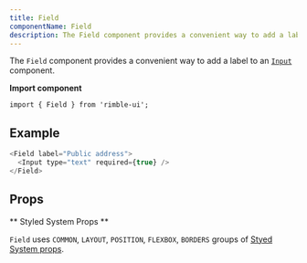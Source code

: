 ```yaml
---
title: Field
componentName: Field
description: The Field component provides a convenient way to add a label to an Input component.
---
```


The `Field` component provides a convenient way to add a label to an [`Input`](/components/rimble-ui/Input) component.

**Import component**

```lang=jsx
import { Field } from 'rimble-ui';
```

## Example

```js is=react-live
<Field label="Public address">
  <Input type="text" required={true} />
</Field>
```

## Props

<PropsTable propMetaData={props.propMetaData} />

** Styled System Props **

`Field` uses `COMMON`, `LAYOUT`, `POSITION`, `FLEXBOX`, `BORDERS` groups of [Styed System props](/components/rimble-ui/system-props).
